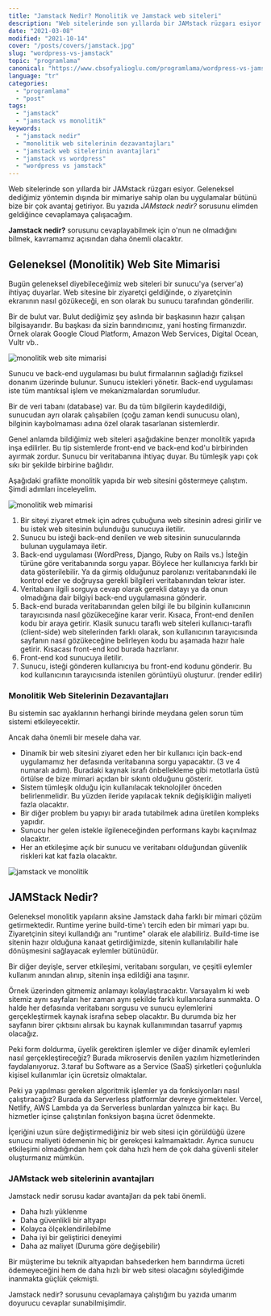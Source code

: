 ```yaml
---
title: "Jamstack Nedir? Monolitik ve Jamstack web siteleri"
description: "Web sitelerinde son yıllarda bir JAMstack rüzgarı esiyor. Bu yazıda Jamstack nedir? Monolitik web sitelerine göre avantajları nelerdir."
date: "2021-03-08"
modified: "2021-10-14"
cover: "/posts/covers/jamstack.jpg"
slug: "wordpress-vs-jamstack"
topic: "programlama"
canonical: "https://www.cbsofyalioglu.com/programlama/wordpress-vs-jamstack/"
language: "tr"
categories:
  - "programlama"
  - "post"
tags:
  - "jamstack"
  - "jamstack vs monolitik"
keywords:
  - "jamstack nedir"
  - "monolitik web sitelerinin dezavantajları"
  - "jamstack web sitelerinin avantajları"
  - "jamstack vs wordpress"
  - "wordpress vs jamstack"
---
```


Web sitelerinde son yıllarda bir JAMstack rüzgarı esiyor. Geleneksel dediğimiz yöntemin dışında bir mimariye sahip olan bu uygulamalar bütünü bize bir çok avantaj getiriyor. Bu yazıda _JAMstack nedir?_ sorusunu elimden geldiğince cevaplamaya çalışacağım.

**Jamstack nedir?** sorusunu cevaplayabilmek için o'nun ne olmadığını bilmek, kavramamız açısından daha önemli olacaktır.

## Geleneksel (Monolitik) Web Site Mimarisi

Bugün geleneksel diyebileceğimiz web siteleri bir sunucu'ya (server'a) ihtiyaç duyarlar. Web sitesine bir ziyaretçi geldiğinde, o ziyaretçinin ekranının nasıl gözükeceği, en son olarak bu sunucu tarafından gönderilir.

Bir de bulut var. Bulut dediğimiz şey aslında bir başkasının hazır çalışan bilgisayarıdır. Bu başkası da sizin barındırıcınız, yani hosting firmanızdır. Örnek olarak Google Cloud Platform, Amazon Web Services, Digital Ocean, Vultr vb..

![monolitik web site mimarisi](/posts/Blue-monolithic-mimari-1024x576.jpg)

Sunucu ve back-end uygulaması bu bulut firmalarının sağladığı fiziksel donanım üzerinde bulunur. Sunucu istekleri yönetir. Back-end uygulaması iste tüm mantıksal işlem ve mekanizmalardan sorumludur.

Bir de veri tabanı (database) var. Bu da tüm bilgilerin kaydedildiği, sunucudan ayrı olarak çalışabilen (çoğu zaman kendi sunucusu olan), bilginin kaybolmaması adına özel olarak tasarlanan sistemlerdir.

Genel anlamda bildiğimiz web siteleri aşağıdakine benzer monolitik yapıda inşa edilirler. Bu tip sistemlerde front-end ve back-end kod'u birbirinden ayırmak zordur. Sunucu bir veritabanına ihtiyaç duyar. Bu tümleşik yapı çok sıkı bir şekilde birbirine bağlıdır.

Aşağıdaki grafikte monolitik yapıda bir web sitesini göstermeye çalıştım. Şimdi adımları inceleyelim.

![monolitik web mimarisi](/posts/monolithic-architecture.jpg "monolitik web mimarisi")

1. Bir siteyi ziyaret etmek için adres çubuğuna web sitesinin adresi girilir ve bu istek web sitesinin bulunduğu sunucuya iletilir.
2. Sunucu bu isteği back-end denilen ve web sitesinin sunucularında bulunan uygulamaya iletir.
3. Back-end uygulaması (WordPress, Django, Ruby on Rails vs.) İsteğin türüne göre veritabanında sorgu yapar. Böylece her kullanıcıya farklı bir data gösterilebilir. Ya da girmiş olduğunuz parolanızı veritabanındaki ile kontrol eder ve doğruysa gerekli bilgileri veritabanından tekrar ister.
4. Veritabanı ilgili sorguya cevap olarak gerekli datayı ya da onun olmadığına dair bilgiyi back-end uygulamasına gönderir.
5. Back-end burada veritabanından gelen bilgi ile bu bilginin kullanıcının tarayıcısında nasıl gözükeceğine karar verir. Kısaca, Front-end denilen kodu bir araya getirir. Klasik sunucu taraflı web siteleri kullanıcı-taraflı (client-side) web sitelerinden farklı olarak, son kullanıcının tarayıcısında sayfanın nasıl gözükeceğine belirleyen kodu bu aşamada hazır hale getirir. Kısacası front-end kod burada hazırlanır.
6. Front-end kod sunucuya iletilir.
7. Sunucu, isteği gönderen kullanıcıya bu front-end kodunu gönderir. Bu kod kullanıcının tarayıcısında istenilen görüntüyü oluşturur. (render edilir)

### Monolitik Web Sitelerinin Dezavantajları

Bu sistemin sac ayaklarının herhangi birinde meydana gelen sorun tüm sistemi etkileyecektir.

Ancak daha önemli bir mesele daha var.

- Dinamik bir web sitesini ziyaret eden her bir kullanıcı için back-end uygulamamız her defasında veritabanına sorgu yapacaktır. (3 ve 4 numaralı adım). Buradaki kaynak israfı önbellekleme gibi metotlarla üstü örtülse de bize mimari açıdan bir sıkıntı olduğunu gösterir.
- Sistem tümleşik olduğu için kullanılacak teknolojiler önceden belirlenmelidir. Bu yüzden ileride yapılacak teknik değişikliğin maliyeti fazla olacaktır.
- Bir diğer problem bu yapıyı bir arada tutabilmek adına üretilen kompleks yapıdır.
- Sunucu her gelen istekle ilgileneceğinden performans kaybı kaçınılmaz olacaktır.
- Her an etkileşime açık bir sunucu ve veritabanı olduğundan güvenlik riskleri kat kat fazla olacaktır.

![jamstack ve monolitik](https://www.cbsofyalioglu.com/wp-content/uploads/2021/10/jamstack-ve-monolitik-1270x715.webp)

## JAMStack Nedir?

Geleneksel monolitik yapıların aksine Jamstack daha farklı bir mimari çözüm getirmektedir. Runtime yerine build-time'ı tercih eden bir mimari yapı bu. Ziyaretçinin siteyi kullandığı anı "runtime" olarak ele alabiliriz. Build-time ise sitenin hazır olduğuna kanaat getirdiğimizde, sitenin kullanılabilir hale dönüşmesini sağlayacak eylemler bütünüdür.

Bir diğer deyişle, server etkileşimi, veritabanı sorguları, ve çeşitli eylemler kullanım anından alınıp, sitenin inşa edildiği ana taşınır.

Örnek üzerinden gitmemiz anlamayı kolaylaştıracaktır. Varsayalım ki web sitemiz aynı sayfaları her zaman aynı şekilde farklı kullanıcılara sunmakta. O halde her defasında veritabanı sorgusu ve sunucu eylemlerini gerçekleştirmek kaynak israfına sebep olacaktır. Bu durumda biz her sayfanın birer çıktısını alırsak bu kaynak kullanımından tasarruf yapmış olacağız.

Peki form doldurma, üyelik gerektiren işlemler ve diğer dinamik eylemleri nasıl gerçekleştireceğiz? Burada mikroservis denilen yazılım hizmetlerinden faydalanıyoruz. 3.taraf bu Software as a Service (SaaS) şirketleri çoğunlukla kişisel kullanımlar için ücretsiz olmaktalar.

Peki ya yapılması gereken algoritmik işlemler ya da fonksiyonları nasıl çalıştıracağız? Burada da Serverless platformlar devreye girmekteler. Vercel, Netlify, AWS Lambda ya da Serverless bunlardan yalnızca bir kaçı. Bu hizmetler içinse çalıştırılan fonksiyon başına ücret ödenmekte.

İçeriğini uzun süre değiştirmediğiniz bir web sitesi için görüldüğü üzere sunucu maliyeti ödemenin hiç bir gerekçesi kalmamaktadır. Ayrıca sunucu etkileşimi olmadığından hem çok daha hızlı hem de çok daha güvenli siteler oluşturmanız mümkün.

### JAMstack web sitelerinin avantajları

Jamstack nedir sorusu kadar avantajları da pek tabi önemli.

- Daha hızlı yüklenme
- Daha güvenlikli bir altyapı
- Kolayca ölçeklendirilebilme
- Daha iyi bir geliştirici deneyimi
- Daha az maliyet (Duruma göre değişebilir)

Bir müşterime bu teknik altyapıdan bahsederken hem barındırma ücreti ödemeyeceğini hem de daha hızlı bir web sitesi olacağını söylediğimde inanmakta güçlük çekmişti.

Jamstack nedir? sorusunu cevaplamaya çalıştığım bu yazıda umarım doyurucu cevaplar sunabilmişimdir.
